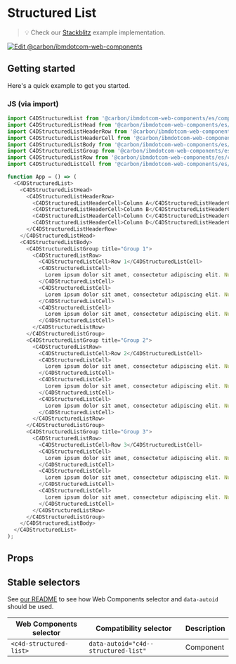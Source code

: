 
# Structured List

> 💡 Check our
> [Stackblitz](https://stackblitz.com/github/carbon-design-system/carbon-for-ibm-dotcom/tree/main/packages/web-components/examples/stackblitz/components-react/structured-list)
> example implementation.

[![Edit @carbon/ibmdotcom-web-components](https://developer.stackblitz.com/img/open_in_stackblitz.svg)](https://stackblitz.com/github/carbon-design-system/carbon-for-ibm-dotcom/tree/main/packages/web-components/examples/stackblitz/components-react/structured-list)

## Getting started

Here's a quick example to get you started.

### JS (via import)

```javascript
import C4DStructuredList from '@carbon/ibmdotcom-web-components/es/components-react/structured-list/structured-list';
import C4DStructuredListHead from '@carbon/ibmdotcom-web-components/es/components-react/structured-list/structured-list-head';
import C4DStructuredListHeaderRow from '@carbon/ibmdotcom-web-components/es/components-react/structured-list/structured-list-header-row';
import C4DStructuredListHeaderCell from '@carbon/ibmdotcom-web-components/es/components-react/structured-list/structured-list-header-cell';
import C4DStructuredListBody from '@carbon/ibmdotcom-web-components/es/components-react/structured-list/structured-list-body';
import C4DStructuredListGroup from '@carbon/ibmdotcom-web-components/es/components-react/structured-list/structured-list-group';
import C4DStructuredListRow from '@carbon/ibmdotcom-web-components/es/components-react/structured-list/structured-list-row';
import C4DStructuredListCell from '@carbon/ibmdotcom-web-components/es/components-react/structured-list/structured-list-cell';

function App = () => (
  <C4DStructuredList>
    <C4DStructuredListHead>
      <C4DStructuredListHeaderRow>
        <C4DStructuredListHeaderCell>Column A</C4DStructuredListHeaderCell>
        <C4DStructuredListHeaderCell>Column B</C4DStructuredListHeaderCell>
        <C4DStructuredListHeaderCell>Column C</C4DStructuredListHeaderCell>
        <C4DStructuredListHeaderCell>Column D</C4DStructuredListHeaderCell>
      </C4DStructuredListHeaderRow>
    </C4DStructuredListHead>
    <C4DStructuredListBody>
      <C4DStructuredListGroup title="Group 1">
        <C4DStructuredListRow>
          <C4DStructuredListCell>Row 1</C4DStructuredListCell>
          <C4DStructuredListCell>
            Lorem ipsum dolor sit amet, consectetur adipiscing elit. Nunc dui magna, finibus id tortor sed, aliquet bibendum augue. Aenean posuere sem vel euismod dignissim.
          </C4DStructuredListCell>
          <C4DStructuredListCell>
            Lorem ipsum dolor sit amet, consectetur adipiscing elit. Nunc dui magna, finibus id tortor sed, aliquet bibendum augue. Aenean posuere sem vel euismod dignissim.
          </C4DStructuredListCell>
          <C4DStructuredListCell>
            Lorem ipsum dolor sit amet, consectetur adipiscing elit. Nunc dui magna, finibus id tortor sed, aliquet bibendum augue. Aenean posuere sem vel euismod dignissim.
          </C4DStructuredListCell>
        </C4DStructuredListRow>
      </C4DStructuredListGroup>
      <C4DStructuredListGroup title="Group 2">
        <C4DStructuredListRow>
          <C4DStructuredListCell>Row 2</C4DStructuredListCell>
          <C4DStructuredListCell>
            Lorem ipsum dolor sit amet, consectetur adipiscing elit. Nunc dui magna, finibus id tortor sed, aliquet bibendum augue. Aenean posuere sem vel euismod dignissim.
          </C4DStructuredListCell>
          <C4DStructuredListCell>
            Lorem ipsum dolor sit amet, consectetur adipiscing elit. Nunc dui magna, finibus id tortor sed, aliquet bibendum augue. Aenean posuere sem vel euismod dignissim.
          </C4DStructuredListCell>
          <C4DStructuredListCell>
            Lorem ipsum dolor sit amet, consectetur adipiscing elit. Nunc dui magna, finibus id tortor sed, aliquet bibendum augue. Aenean posuere sem vel euismod dignissim.
          </C4DStructuredListCell>
        </C4DStructuredListRow>
      </C4DStructuredListGroup>
      <C4DStructuredListGroup title="Group 3">
        <C4DStructuredListRow>
          <C4DStructuredListCell>Row 3</C4DStructuredListCell>
          <C4DStructuredListCell>
            Lorem ipsum dolor sit amet, consectetur adipiscing elit. Nunc dui magna, finibus id tortor sed, aliquet bibendum augue. Aenean posuere sem vel euismod dignissim.
          </C4DStructuredListCell>
          <C4DStructuredListCell>
            Lorem ipsum dolor sit amet, consectetur adipiscing elit. Nunc dui magna, finibus id tortor sed, aliquet bibendum augue. Aenean posuere sem vel euismod dignissim.
          </C4DStructuredListCell>
          <C4DStructuredListCell>
            Lorem ipsum dolor sit amet, consectetur adipiscing elit. Nunc dui magna, finibus id tortor sed, aliquet bibendum augue. Aenean posuere sem vel euismod dignissim.
          </C4DStructuredListCell>
        </C4DStructuredListRow>
      </C4DStructuredListGroup>
    </C4DStructuredListBody>
  </C4DStructuredList>
);
```

## Props

<Props of={PropTypesRef} />

## Stable selectors

See
[our README](https://github.com/carbon-design-system/carbon-for-ibm-dotcom/tree/main/packages/web-components#stable-selectors-for-analytics-and-integratione2e-testing-in-web-components)
to see how Web Components selector and `data-autoid` should be used.

| Web Components selector | Compatibility selector               | Description |
| ----------------------- | ------------------------------------ | ----------- |
| `<c4d-structured-list>` | `data-autoid="c4d--structured-list"` | Component   |

<Description markdown={contributing} />

